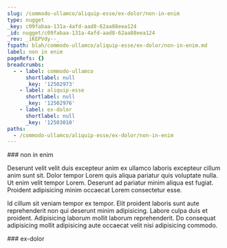 ```yaml
---
slug: /commodo-ullamco/aliquip-esse/ex-dolor/non-in-enim
type: nugget
_key: c09fabaa-131a-4afd-aad8-62aa88eea124
_id: nugget/c09fabaa-131a-4afd-aad8-62aa88eea124
_rev: _iKEPVdy--_
fspath: blah/commodo-ullamco/aliquip-esse/ex-dolor/non-in-enim.md
label: non in enim
pageRefs: {}
breadcrumbs:
  - - label: commodo-ullamco
      shortlabel: null
      _key: '12502973'
    - label: aliquip-esse
      shortlabel: null
      _key: '12502976'
    - label: ex-dolor
      shortlabel: null
      _key: '12503010'
paths:
  - /commodo-ullamco/aliquip-esse/ex-dolor/non-in-enim
---
```


<NuggetArea>
<Nugget slug="/commodo-ullamco/aliquip-esse/ex-dolor/non-in-enim" type="nugget" _key="c09fabaa-131a-4afd-aad8-62aa88eea124" _id="nugget/c09fabaa-131a-4afd-aad8-62aa88eea124" _rev="_iKEPVdy--_" fspath="blah/commodo-ullamco/aliquip-esse/ex-dolor/non-in-enim.md" label="non in enim" paths="/commodo-ullamco/aliquip-esse/ex-dolor/non-in-enim">
<NuggetBody>
### non in enim

Deserunt velit velit duis excepteur anim ex ullamco laboris excepteur cillum anim sunt sit. Dolor tempor Lorem quis aliqua pariatur quis voluptate nulla. Ut enim velit tempor Lorem. Deserunt ad pariatur minim aliqua est fugiat. Proident adipisicing minim occaecat Lorem consectetur esse.

Id cillum sit veniam tempor ex tempor. Elit proident laboris sunt aute reprehenderit non qui deserunt minim adipisicing. Labore culpa duis et proident. Adipisicing laborum mollit laborum reprehenderit. Do consequat adipisicing mollit adipisicing aute occaecat velit nisi adipisicing commodo.

</NuggetBody>
<Breadcrumbs>
<Crumbs>
<Crumb _key="12502973" label="commodo-ullamco" /><Crumb _key="12502976" label="aliquip-esse" /><Crumb _key="12503010" label="ex-dolor" />
</Crumbs>
</Breadcrumbs>
</Nugget>

<NuggetsInbound>
</NuggetsInbound>
<NuggetsOutbound>
</NuggetsOutbound>
</NuggetArea>
<PassagesInbound>
<Passage direction="inbound" type="passage" _key="12503010" _id="passage/12503010" _rev="_iKEPVdu--A" label="ex-dolor" passage="ex-dolor" fspath="blah/commodo-ullamco/aliquip-esse/ex-dolor" paths="/commodo-ullamco/aliquip-esse/ex-dolor" slug="/commodo-ullamco/aliquip-esse/ex-dolor">
<NuggetBody>
### ex-dolor

</NuggetBody>
<Breadcrumbs>
<Crumbs>
<Crumb _key="12502973" label="commodo-ullamco" /><Crumb _key="12502976" label="aliquip-esse" />
</Crumbs>
</Breadcrumbs>
</Passage>

</PassagesInbound>
<PassagesOutbound>
</PassagesOutbound>